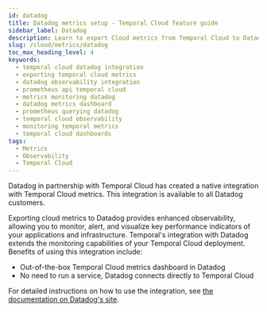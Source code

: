 ```yaml
---
id: datadog
title: Datadog metrics setup - Temporal Cloud feature guide
sidebar_label: Datadog
description: Learn to export Cloud metrics from Temporal Cloud to Datadog, enhancing observability to monitor, alert, and visualize your applications and infrastructure seamlessly.
slug: /cloud/metrics/datadog
toc_max_heading_level: 4
keywords:
  - temporal cloud datadog integration
  - exporting temporal cloud metrics
  - datadog observability integration
  - prometheus api temporal cloud
  - metrics monitoring datadog
  - datadog metrics dashboard
  - prometheus querying datadog
  - temporal cloud observability
  - monitoring temporal metrics
  - temporal cloud dashboards
tags:
  - Metrics
  - Observability
  - Temporal Cloud
---
```


Datadog in partnership with Temporal Cloud has created a native integration with Temporal Cloud metrics.
This integration is available to all Datadog customers.

Exporting cloud metrics to Datadog provides enhanced observability, allowing you to monitor, alert, and visualize key performance indicators of your applications and infrastructure.
Temporal's integration with Datadog extends the monitoring capabilities of your Temporal Cloud deployment. Benefits of using this integration include:

- Out-of-the-box Temporal Cloud metrics dashboard in Datadog
- No need to run a service, Datadog connects directly to Temporal Cloud

For detailed instructions on how to use the integration, see [the documentation on Datadog's site](https://docs.datadoghq.com/integrations/temporal_cloud/).
